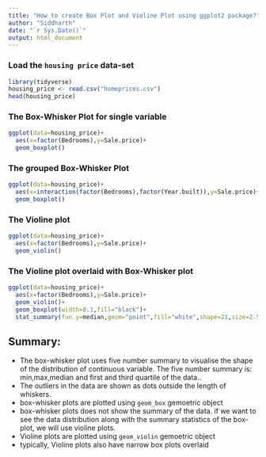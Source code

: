 ---
title: "How to create Box Plot and Violine Plot using ggplot2 package?"
author: "Siddharth"
date: "`r Sys.Date()`"
output: html_document
---

### Load the `housing price` data-set

```{r}
library(tidyverse)
housing_price <- read.csv("homeprices.csv")
head(housing_price)
```

### The Box-Whisker Plot for single variable

```{r}
ggplot(data=housing_price)+
  aes(x=factor(Bedrooms),y=Sale.price)+
  geom_boxplot()
```

### The grouped Box-Whisker Plot 

```{r}
ggplot(data=housing_price)+
  aes(x=interaction(factor(Bedrooms),factor(Year.built)),y=Sale.price)+
  geom_boxplot()
```

### The Violine plot

```{r}
ggplot(data=housing_price)+
  aes(x=factor(Bedrooms),y=Sale.price)+
  geom_violin()
```

### The Violine plot overlaid with Box-Whisker plot

```{r}
ggplot(data=housing_price)+
  aes(x=factor(Bedrooms),y=Sale.price)+
  geom_violin()+
  geom_boxplot(width=0.1,fill="black")+
  stat_summary(fun.y=median,geom="point",fill="white",shape=21,size=2.5)
```

## Summary:

-   The box-whisker plot uses five number summary to visualise the shape of the distribution of continuous variable. The five number summary is: min,max,median and first and third quartile of the data..
-   The outliers in the data are shown as dots outside the length of whiskers.
-   box-whisker plots are plotted using `geom_box` gemoetric object
-   box-whisker plots does not show the summary of the data. if we want to see the data distribution along with the summary statistics of the box-plot, we will use violine plots.
-   Violine plots are plotted using `geom_violin` gemoetric object
-   typically, Violine plots also have narrow box plots overlaid

